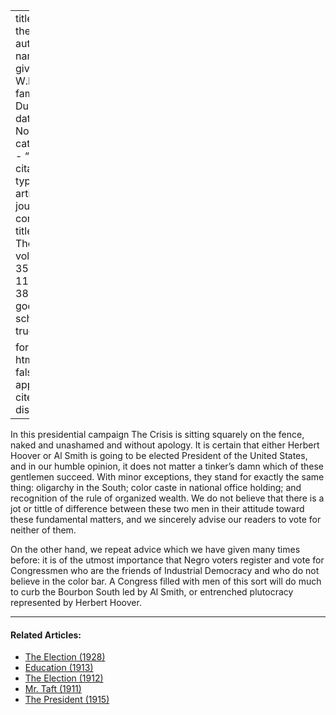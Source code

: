 
---
title: 'On the Fence'
author:
  - name:
      given: W.E.B.
      family: Du Bois
date: Nov. 1928
categories: 
  - ""
citation: 
  type: article-journal
  container-title: The Crisis
  volume: 35
  issue: 11
  page: 381
google-scholar: true

format:
  html:
    toc: false
    appendix-cite-as: display
---


In this presidential campaign <span class = "small-caps">The Crisis</span> is sitting squarely on the fence, naked and unashamed and without apology. It is certain that either Herbert Hoover or Al Smith is going to be elected President of the United States, and in our humble opinion, it does not matter a tinker's damn which of these gentlemen succeed. With minor exceptions, they stand for exactly the same thing: oligarchy in the South; color caste in national office holding; and recognition of the rule of organized wealth. We do not believe that there is a jot or tittle of difference between these two men in their attitude toward these fundamental matters, and we sincerely advise our readers to vote for neither of them.

On the other hand, we repeat advice which we have given many times before: it is of the utmost importance that Negro voters register and vote for Congressmen who are the friends of Industrial Democracy and who do not believe in the color bar. A Congress filled with men of this sort will do much to curb the Bourbon South led by Al Smith, or entrenched plutocracy represented by Herbert Hoover.

<!-- Similar articles start here -->

<hr>
#### Related Articles:

* [The Election (1928)](/Volumes/35/12/election.html)
* [Education (1913)](/Volumes/06/02/democrats.html)
* [The Election (1912)](/Volumes/05/02/the_election.html)
* [Mr. Taft (1911)](/Volumes/02/06/taft.html)
* [The President (1915)](/Volumes/09/04/president.html)

<!-- Similar articles end here -->